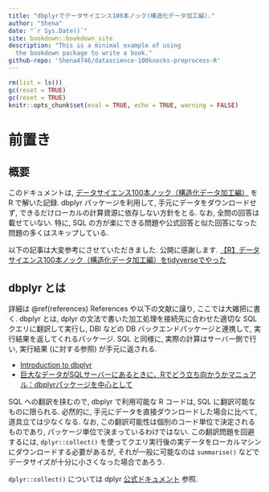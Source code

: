 ```yaml
---
title: "dbplyrでデータサイエンス100本ノック(構造化データ加工編)."
author: "Shena"
date: "`r Sys.Date()`"
site: bookdown::bookdown_site
description: "This is a minimal example of using
  the bookdown package to write a book."
github-repo: 'Shena4746/datascience-100knocks-preprocess-R'
---
```


```r
rm(list = ls())
gc(reset = TRUE)
gc(reset = TRUE)
knitr::opts_chunk$set(eval = TRUE, echo = TRUE, warning = FALSE)
```

# 前置き

## 概要
このドキュメントは, [データサイエンス100本ノック（構造化データ加工編）](https://github.com/The-Japan-DataScientist-Society/100knocks-preprocess) を R で解いた記録. dbplyr パッケージを利用して, 手元にデータをダウンロードせず, できるだけローカルの計算資源に依存しない方針をとる. なお, 全問の回答は載せていない. 特に, SQL の方が楽にできる問題や公式回答と似た回答になった問題の多くはスキップしている.

以下の記事は大変参考にさせていただきました. 公開に感謝します.
[【R】データサイエンス100本ノック（構造化データ加工編）をtidyverseでやった](https://qiita.com/eitsupi/items/ae0476605cbaa3b04fc7)

## dbplyr とは

詳細は \@ref(references) References や以下の文献に譲り, ここでは大雑把に書く. dbplyr とは, dplyr の文法で書いた加工処理を接続先に合わせた適切な SQL クエリに翻訳して実行し, DBI などの DB バックエンドパッケージと連携して, 実行結果を返してくれるパッケージ. SQL と同様に, 実際の計算はサーバー側で行い, 実行結果 (に対する参照) が手元に返される.

- [Introduction to dbplyr](https://dbplyr.tidyverse.org/articles/dbplyr.html)
- [巨大なデータがSQLサーバーにあるときに、Rでどう立ち向かうかマニュアル：dbplyrパッケージを中心として](https://yutatoyama.github.io/note/intro_R_for_SQL.html)

SQL への翻訳を挟むので, dbplyr で利用可能な R コードは, SQL に翻訳可能なものに限られる. 必然的に, 手元にデータを直接ダウンロードした場合に比べて, 道具立ては少なくなる. なお, この翻訳可能性は個別のコード単位で決定されるものであり, パッケージ単位で決まっているわけではない. この翻訳問題を回避するには, `dplyr::collect()` を使ってクエリ実行後の実データをローカルマシンにダウンロードする必要があるが, それが一般に可能なのは `summarise()` などでデータサイズが十分に小さくなった場合であろう.

`dplyr::collect()` については dplyr [公式ドキュメント](https://dplyr.tidyverse.org/reference/compute.html) 参照.